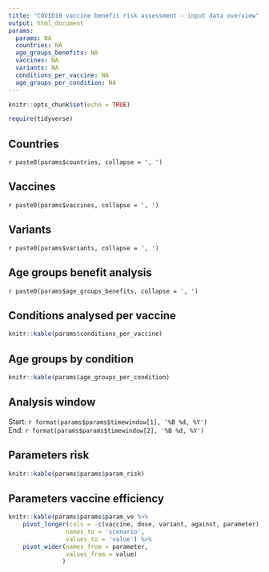 ```yaml
---
title: "COVID19 vaccine benefit risk assessment - input data overview"
output: html_document
params:
  params: NA
  countries: NA
  age_groups_benefits: NA
  vaccines: NA
  variants: NA
  conditions_per_vaccine: NA
  age_groups_per_condition: NA
---
```


```r
knitr::opts_chunk$set(echo = TRUE)
```

```r
require(tidyverse)
```

## Countries

`r paste0(params$countries, collapse = ', ')`

## Vaccines

`r paste0(params$vaccines, collapse = ', ')`

## Variants

`r paste0(params$variants, collapse = ', ')`

## Age groups benefit analysis

`r paste0(params$age_groups_benefits, collapse = ', ')`

## Conditions analysed per vaccine

```r
knitr::kable(params$conditions_per_vaccine)
```

## Age groups by condition

```r
knitr::kable(params$age_groups_per_condition)
```

## Analysis window

Start: `r format(params$params$timewindow[1], '%B %d, %Y')`<br>
End: `r format(params$params$timewindow[2], '%B %d, %Y')`


## Parameters risk

```r
knitr::kable(params$params$param_risk)
```

## Parameters vaccine efficiency

```r
knitr::kable(params$params$param_ve %>% 
    pivot_longer(cols = -c(vaccine, dose, variant, against, parameter),
                names_to = 'scenario',
                values_to = 'value') %>%
    pivot_wider(names_from = parameter,
                values_from = value)
               )
```

